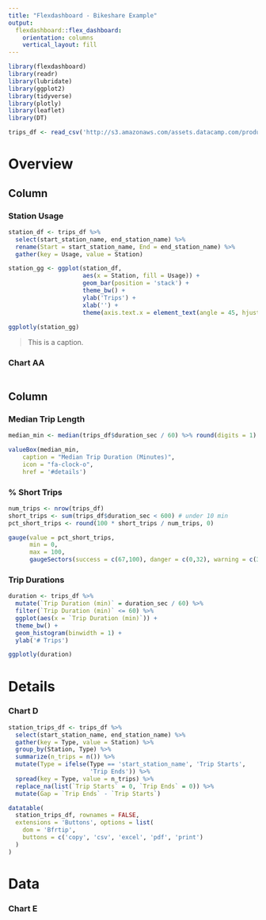```yaml
---
title: "Flexdashboard - Bikeshare Example"
output: 
  flexdashboard::flex_dashboard:
    orientation: columns
    vertical_layout: fill
---
```


```r

library(flexdashboard)
library(readr)
library(lubridate)
library(ggplot2)
library(tidyverse)
library(plotly)
library(leaflet)
library(DT)

trips_df <- read_csv('http://s3.amazonaws.com/assets.datacamp.com/production/course_6355/datasets/sanfran_bikeshare_joined_oneday.csv')

```

Overview
================================================================================

Column {.tabset data-width=650}
--------------------------------------------------------------------------------

### Station Usage

```r

station_df <- trips_df %>%
  select(start_station_name, end_station_name) %>%
  rename(Start = start_station_name, End = end_station_name) %>%
  gather(key = Usage, value = Station)

station_gg <- ggplot(station_df,
                     aes(x = Station, fill = Usage)) +
                     geom_bar(position = 'stack') +
                     theme_bw() +
                     ylab('Trips') +
                     xlab('') +
                     theme(axis.text.x = element_text(angle = 45, hjust = 1))
                
ggplotly(station_gg)

```

> This is a caption. 

### Chart AA

```r



```


Column {data-width=350}
--------------------------------------------------------------------------------

### Median Trip Length

```r

median_min <- median(trips_df$duration_sec / 60) %>% round(digits = 1)

valueBox(median_min,
    caption = "Median Trip Duration (Minutes)",
    icon = "fa-clock-o",
    href = '#details')

```

### % Short Trips

```r

num_trips <- nrow(trips_df)
short_trips <- sum(trips_df$duration_sec < 600) # under 10 min
pct_short_trips <- round(100 * short_trips / num_trips, 0)

gauge(value = pct_short_trips,
      min = 0,
      max = 100,
      gaugeSectors(success = c(67,100), danger = c(0,32), warning = c(33, 66)))

```


### Trip Durations

```r

duration <- trips_df %>%
  mutate(`Trip Duration (min)` = duration_sec / 60) %>%
  filter(`Trip Duration (min)` <= 60) %>%
  ggplot(aes(x = `Trip Duration (min)`)) +
  theme_bw() +
  geom_histogram(binwidth = 1) +
  ylab('# Trips')

ggplotly(duration)

```

Details {data-navmenu=More}
================================================================================

### Chart D

```r

station_trips_df <- trips_df %>%
  select(start_station_name, end_station_name) %>%
  gather(key = Type, value = Station) %>%
  group_by(Station, Type) %>%
  summarize(n_trips = n()) %>% 
  mutate(Type = ifelse(Type == 'start_station_name', 'Trip Starts', 
                       'Trip Ends')) %>%
  spread(key = Type, value = n_trips) %>%
  replace_na(list(`Trip Starts` = 0, `Trip Ends` = 0)) %>%
  mutate(Gap = `Trip Ends` - `Trip Starts`)

datatable(
  station_trips_df, rownames = FALSE,
  extensions = 'Buttons', options = list(
    dom = 'Bfrtip',
    buttons = c('copy', 'csv', 'excel', 'pdf', 'print')
  )
)

```

Data {data-navmenu=More}
================================================================================

### Chart E

```r

```









